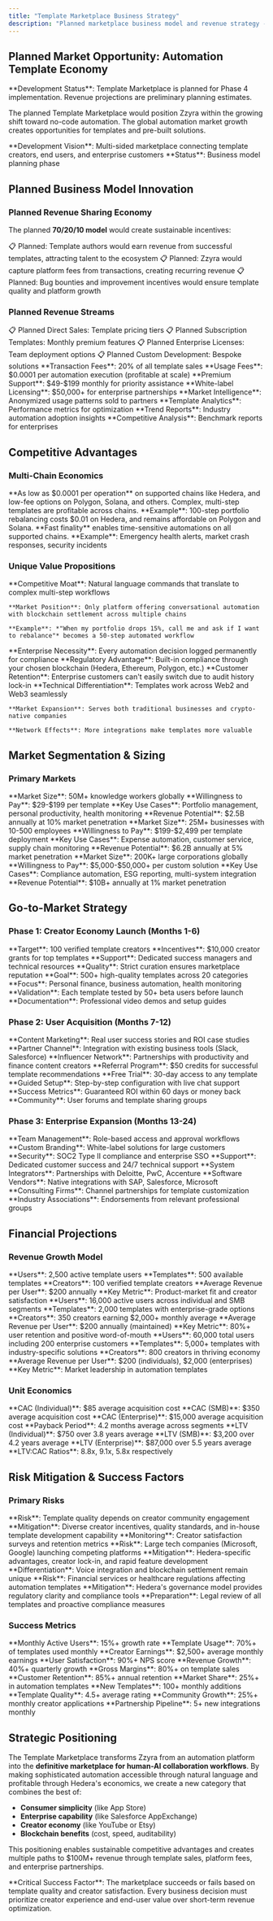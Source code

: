 ```yaml
---
title: "Template Marketplace Business Strategy"
description: "Planned marketplace business model and revenue strategy - Development Vision"
---
```


## Planned Market Opportunity: Automation Template Economy

<Alert type="warning">
  **Development Status**: Template Marketplace is planned for Phase 4 implementation. Revenue projections are preliminary planning estimates.
</Alert>

The planned Template Marketplace would position Zzyra within the growing shift toward no-code automation. The global automation market growth creates opportunities for templates and pre-built solutions.

<Info>
  **Development Vision**: Multi-sided marketplace connecting template creators, end users, and enterprise customers
  **Status**: Business model planning phase
</Info>

## Planned Business Model Innovation

### Planned Revenue Sharing Economy

The planned **70/20/10 model** would create sustainable incentives:

<CardGroup cols={3}>
  <Card title='70% to Creators' icon='user-friends'>
    📋 Planned: Template authors would earn revenue from successful templates, attracting talent to the ecosystem
  </Card>
  <Card title='20% to Platform' icon='building'>
    📋 Planned: Zzyra would capture platform fees from transactions, creating recurring revenue
  </Card>
  <Card title='10% to Community' icon='heart'>
    📋 Planned: Bug bounties and improvement incentives would ensure template quality and platform growth
  </Card>
</CardGroup>

### Planned Revenue Streams

<Tabs>
  <Tab title='Template Sales'>
    📋 Planned Direct Sales: Template pricing tiers
    📋 Planned Subscription Templates: Monthly premium features
    📋 Planned Enterprise Licenses: Team deployment options
    📋 Planned Custom Development: Bespoke solutions
  </Tab>

<Tab title='Platform Fees'>
  **Transaction Fees**: 20% of all template sales **Usage Fees**: $0.0001 per
  automation execution (profitable at scale) **Premium Support**: $49-$199
  monthly for priority assistance **White-label Licensing**: $50,000+ for
  enterprise partnerships
</Tab>

  <Tab title='Data Insights'>
    **Market Intelligence**: Anonymized usage patterns sold to partners
    **Template Analytics**: Performance metrics for optimization
    **Trend Reports**: Industry automation adoption insights
    **Competitive Analysis**: Benchmark reports for enterprises
  </Tab>
</Tabs>

## Competitive Advantages

### Multi-Chain Economics

<CardGroup cols={2}>
  <Card title='Micro-Transaction Viability' icon='coins'>
    **As low as $0.0001 per operation** on supported chains like Hedera, and
    low-fee options on Polygon, Solana, and others. Complex, multi-step
    templates are profitable across chains. **Example**: 100-step portfolio
    rebalancing costs $0.01 on Hedera, and remains affordable on Polygon and
    Solana.
  </Card>
  <Card title='Real-Time Execution' icon='zap'>
    **Fast finality** enables time-sensitive automations on all supported
    chains. **Example**: Emergency health alerts, market crash responses,
    security incidents
  </Card>
</CardGroup>

### Unique Value Propositions

<AccordionGroup>
  <Accordion title='Voice-Activated Automation' icon='microphone'>
    **Competitive Moat**: Natural language commands that translate to complex multi-step workflows
    
    **Market Position**: Only platform offering conversational automation with blockchain settlement across multiple chains
    
    **Example**: *"When my portfolio drops 15%, call me and ask if I want to rebalance"* becomes a 50-step automated workflow
  </Accordion>

<Accordion title='Immutable Audit Trails' icon='file-text'>
  **Enterprise Necessity**: Every automation decision logged permanently for
  compliance **Regulatory Advantage**: Built-in compliance through your chosen
  blockchain (Hedera, Ethereum, Polygon, etc.) **Customer Retention**:
  Enterprise customers can't easily switch due to audit history lock-in
</Accordion>

  <Accordion title='Cross-Platform Integration' icon='link'>
    **Technical Differentiation**: Templates work across Web2 and Web3 seamlessly
    
    **Market Expansion**: Serves both traditional businesses and crypto-native companies
    
    **Network Effects**: More integrations make templates more valuable
  </Accordion>
</AccordionGroup>

## Market Segmentation & Sizing

### Primary Markets

<Tabs>
  <Tab title='Individual Professionals'>
    **Market Size**: 50M+ knowledge workers globally
    **Willingness to Pay**: $29-$199 per template
    **Key Use Cases**: Portfolio management, personal productivity, health monitoring
    **Revenue Potential**: $2.5B annually at 10% market penetration
  </Tab>

<Tab title='Small-Medium Businesses'>
  **Market Size**: 25M+ businesses with 10-500 employees **Willingness to Pay**:
  $199-$2,499 per template deployment **Key Use Cases**: Expense automation,
  customer service, supply chain monitoring **Revenue Potential**: $6.2B
  annually at 5% market penetration
</Tab>

  <Tab title='Enterprise Customers'>
    **Market Size**: 200K+ large corporations globally
    **Willingness to Pay**: $5,000-$50,000+ per custom solution
    **Key Use Cases**: Compliance automation, ESG reporting, multi-system integration
    **Revenue Potential**: $10B+ annually at 1% market penetration
  </Tab>
</Tabs>

## Go-to-Market Strategy

### Phase 1: Creator Economy Launch (Months 1-6)

<CardGroup cols={2}>
  <Card title='Creator Acquisition' icon='user-plus'>
    **Target**: 100 verified template creators **Incentives**: $10,000 creator
    grants for top templates **Support**: Dedicated success managers and
    technical resources **Quality**: Strict curation ensures marketplace
    reputation
  </Card>
  <Card title='Template Library' icon='library'>
    **Goal**: 500+ high-quality templates across 20 categories **Focus**:
    Personal finance, business automation, health monitoring **Validation**:
    Each template tested by 50+ beta users before launch **Documentation**:
    Professional video demos and setup guides
  </Card>
</CardGroup>

### Phase 2: User Acquisition (Months 7-12)

<CardGroup cols={2}>
  <Card title='Marketing Channels' icon='megaphone'>
    **Content Marketing**: Real user success stories and ROI case studies
    **Partner Channel**: Integration with existing business tools (Slack,
    Salesforce) **Influencer Network**: Partnerships with productivity and
    finance content creators **Referral Program**: $50 credits for successful
    template recommendations
  </Card>
  <Card title='Onboarding Experience' icon='graduation-cap'>
    **Free Trial**: 30-day access to any template **Guided Setup**: Step-by-step
    configuration with live chat support **Success Metrics**: Guaranteed ROI
    within 60 days or money back **Community**: User forums and template sharing
    groups
  </Card>
</CardGroup>

### Phase 3: Enterprise Expansion (Months 13-24)

<CardGroup cols={2}>
  <Card title='Enterprise Features' icon='building'>
    **Team Management**: Role-based access and approval workflows **Custom
    Branding**: White-label solutions for large customers **Security**: SOC2
    Type II compliance and enterprise SSO **Support**: Dedicated customer
    success and 24/7 technical support
  </Card>
  <Card title='Strategic Partnerships' icon='handshake'>
    **System Integrators**: Partnerships with Deloitte, PwC, Accenture
    **Software Vendors**: Native integrations with SAP, Salesforce, Microsoft
    **Consulting Firms**: Channel partnerships for template customization
    **Industry Associations**: Endorsements from relevant professional groups
  </Card>
</CardGroup>

## Financial Projections

### Revenue Growth Model

<Tabs>
  <Tab title='Year 1: $500K ARR'>
    **Users**: 2,500 active template users
    **Templates**: 500 available templates
    **Creators**: 100 verified template creators
    **Average Revenue per User**: $200 annually
    **Key Metric**: Product-market fit and creator satisfaction
  </Tab>

<Tab title='Year 2: $3.2M ARR'>
  **Users**: 16,000 active users across individual and SMB segments
  **Templates**: 2,000 templates with enterprise-grade options **Creators**: 350
  creators earning $2,000+ monthly average **Average Revenue per User**: $200
  annually (maintained) **Key Metric**: 80%+ user retention and positive
  word-of-mouth
</Tab>

  <Tab title='Year 3: $12M ARR'>
    **Users**: 60,000 total users including 200 enterprise customers
    **Templates**: 5,000+ templates with industry-specific solutions
    **Creators**: 800 creators in thriving economy
    **Average Revenue per User**: $200 (individuals), $2,000 (enterprises)
    **Key Metric**: Market leadership in automation templates
  </Tab>
</Tabs>

### Unit Economics

<CardGroup cols={2}>
  <Card title='Customer Acquisition' icon='dollar-sign'>
    **CAC (Individual)**: $85 average acquisition cost **CAC (SMB)**: $350
    average acquisition cost **CAC (Enterprise)**: $15,000 average acquisition
    cost **Payback Period**: 4.2 months average across segments
  </Card>
  <Card title='Customer Lifetime Value' icon='chart-line'>
    **LTV (Individual)**: $750 over 3.8 years average **LTV (SMB)**: $3,200 over
    4.2 years average **LTV (Enterprise)**: $87,000 over 5.5 years average
    **LTV:CAC Ratios**: 8.8x, 9.1x, 5.8x respectively
  </Card>
</CardGroup>

## Risk Mitigation & Success Factors

### Primary Risks

<AccordionGroup>
  <Accordion title='Creator Dependency' icon='exclamation-triangle'>
    **Risk**: Template quality depends on creator community engagement
    **Mitigation**: Diverse creator incentives, quality standards, and in-house template development capability
    **Monitoring**: Creator satisfaction surveys and retention metrics
  </Accordion>

<Accordion title='Platform Competition' icon='sword'>
  **Risk**: Large tech companies (Microsoft, Google) launching competing
  platforms **Mitigation**: Hedera-specific advantages, creator lock-in, and
  rapid feature development **Differentiation**: Voice integration and
  blockchain settlement remain unique
</Accordion>

  <Accordion title='Regulatory Changes' icon='balance-scale'>
    **Risk**: Financial services or healthcare regulations affecting automation templates
    **Mitigation**: Hedera's governance model provides regulatory clarity and compliance tools
    **Preparation**: Legal review of all templates and proactive compliance measures
  </Accordion>
</AccordionGroup>

### Success Metrics

<CardGroup cols={3}>
  <Card title='Platform Health' icon='heart-pulse'>
    **Monthly Active Users**: 15%+ growth rate **Template Usage**: 70%+ of
    templates used monthly **Creator Earnings**: $2,500+ average monthly
    earnings **User Satisfaction**: 90%+ NPS score
  </Card>
  <Card title='Business Performance' icon='trending-up'>
    **Revenue Growth**: 40%+ quarterly growth **Gross Margins**: 80%+ on
    template sales **Customer Retention**: 85%+ annual retention **Market
    Share**: 25%+ in automation templates
  </Card>
  <Card title='Ecosystem Vitality' icon='leaf'>
    **New Templates**: 100+ monthly additions **Template Quality**: 4.5+ average
    rating **Community Growth**: 25%+ monthly creator applications **Partnership
    Pipeline**: 5+ new integrations monthly
  </Card>
</CardGroup>

## Strategic Positioning

The Template Marketplace transforms Zzyra from an automation platform into the **definitive marketplace for human-AI collaboration workflows**. By making sophisticated automation accessible through natural language and profitable through Hedera's economics, we create a new category that combines the best of:

- **Consumer simplicity** (like App Store)
- **Enterprise capability** (like Salesforce AppExchange)
- **Creator economy** (like YouTube or Etsy)
- **Blockchain benefits** (cost, speed, auditability)

This positioning enables sustainable competitive advantages and creates multiple paths to $100M+ revenue through template sales, platform fees, and enterprise partnerships.

<Warning>
  **Critical Success Factor**: The marketplace succeeds or fails based on
  template quality and creator satisfaction. Every business decision must
  prioritize creator experience and end-user value over short-term revenue
  optimization.
</Warning>
